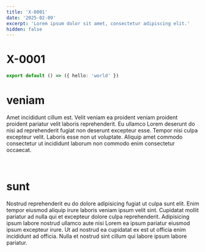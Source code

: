 ```yaml
---
title: 'X-0001'
date: '2025-02-09'
excerpt: 'Lorem ipsum dolor sit amet, consectetur adipiscing elit.'
hidden: false
---
```


# X-0001

```ts
export default () => ({ hello: 'world' })
```

# veniam

Amet incididunt cillum est. Velit veniam ea proident veniam proident proident pariatur velit laboris reprehenderit. Eu ullamco Lorem deserunt do nisi ad reprehenderit fugiat non deserunt excepteur esse. Tempor nisi culpa excepteur velit. Laboris esse non ut voluptate. Aliquip amet commodo consectetur ut incididunt laborum non commodo enim consectetur occaecat.

<br/>

# sunt

Nostrud reprehenderit eu do dolore adipisicing fugiat ut culpa sunt elit. Enim tempor eiusmod aliquip irure laboris veniam ipsum velit sint. Cupidatat mollit pariatur ad nulla qui et excepteur dolore culpa reprehenderit. Adipisicing ipsum labore nostrud ullamco aute nisi Lorem ea ipsum pariatur eiusmod ipsum excepteur irure. Ut ad nostrud ea cupidatat ex est ut officia enim incididunt ad officia. Nulla et nostrud sint cillum qui labore ipsum labore pariatur.